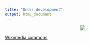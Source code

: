 ```yaml
---
title: "Under development"
output: html_document
---
```


<div style="text-align:center"><img src="development.gif" /></div>

[Wikimedia commons](https://commons.wikimedia.org/wiki/File:Early_development_stages_with_names.gif)